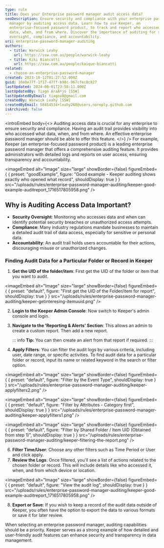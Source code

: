 ```yaml
---
type: rule
title: Does your Enterprise password manager audit access data?
seoDescription: Ensure security and compliance with your enterprise password
  manager by auditing access data. Learn how to use Keeper, an
  enterprise-focused password product, to track and report who accessed what
  data, when, and from where. Discover the importance of auditing for security
  oversight, compliance, and accountability.
uri: enterprise-password-manager-auditing
authors:
  - title: Warwick Leahy
    url: https://ssw.com.au/people/warwick-leahy
  - title: Kiki Biancatti
    url: https://ssw.com.au/people/kaique-biancatti
related:
  - choose-an-enterprise-password-manager
created: 2023-10-12T01:27:52.000Z
guid: 16e0e77f-1f17-47ff-b98c-967cfec8c827
lastUpdated: 2024-08-01T23:58:11.000Z
lastUpdatedBy: Tiago AraÃºjo [SSW]
lastUpdatedByEmail: tiagov8@gmail.com
createdBy: Warwick Leahy [SSW]
createdByEmail: 58454534+leahy268@users.noreply.github.com
isArchived: false
---
```

<introEmbed
  body={<>
Auditing access data is crucial for any enterprise to ensure security and compliance. Having an audit trail provides visibility into who accessed what data, when, and from where. An effective enterprise password manager should be able to offer this feature.
  </>}
/>
For example, Keeper (an enterprise-focused password product) is a leading enterprise password manager that offers a comprehensive auditing feature. It provides administrators with detailed logs and reports on user access, ensuring transparency and accountability.

<imageEmbed
  alt="Image"
  size="large"
  showBorder={false}
  figureEmbed={ {
    preset: "goodExample",
    figure: "Good example - Keeper auditing shows exactly who opened what record",
    shouldDisplay: true
  } }
  src="/uploads/rules/enterprise-password-manager-auditing/keeper-good-example-auditreport_1716517805958.png"
/>

## Why is Auditing Access Data Important?

* **Security Oversight**: Monitoring who accesses data and when can identify potential security breaches or unauthorized access attempts.
* **Compliance**: Many industry regulations mandate businesses to maintain a detailed audit trail of data access, especially for sensitive or personal data.
* **Accountability**: An audit trail holds users accountable for their actions, discouraging misuse or unauthorized changes.

### Finding Audit Data for a Particular Folder or Record in Keeper

1. **Get the UID of the folder/item**: First get the UID of the folder or item that you want to audit.

   
<imageEmbed
  alt="Image"
  size="large"
  showBorder={false}
  figureEmbed={ {
    preset: "default",
    figure: "First get the UID of the Folder/item for report",
    shouldDisplay: true
  } }
  src="/uploads/rules/enterprise-password-manager-auditing/keeper-getinteresing-itemuuid.png"
/>

2. **Login to the Keeper Admin Console**: Now switch to Keeper's admin console and login.
3. **Navigate to the 'Reporting & Alerts' Section**: This allows an admin to create a custom report. Then add a new report.

   ::: info
   **Tip:** You can then create an alert from that report if required.
   :::

5. **Apply Filters**: You can filter the audit logs by various criteria, including user, date range, or specific activities. To find audit data for a particular folder or record, input its name or related keyword in the search or filter option.

   
<imageEmbed
  alt="Image"
  size="large"
  showBorder={false}
  figureEmbed={ {
    preset: "default",
    figure: "Filter by the Event Type",
    shouldDisplay: true
  } }
  src="/uploads/rules/enterprise-password-manager-auditing/keeper-applyfilters2.png"
/>
   
<imageEmbed
  alt="Image"
  size="large"
  showBorder={false}
  figureEmbed={ {
    preset: "default",
    figure: "Filter by Attributes - Category first",
    shouldDisplay: true
  } }
  src="/uploads/rules/enterprise-password-manager-auditing/keeper-applyfilters1.png"
/>
   
<imageEmbed
  alt="Image"
  size="large"
  showBorder={false}
  figureEmbed={ {
    preset: "default",
    figure: "Filter by Shared Folder / Item UID (Obtained from step 1)",
    shouldDisplay: true
  } }
  src="/uploads/rules/enterprise-password-manager-auditing/keeper-filtering-the-report.png"
/>

6. **Filter Time/User**: Choose any other filters such as Time Period or User and click apply.
7. **Review the Logs**: Once filtered, you'll see a list of actions related to the chosen folder or record. This will include details like who accessed it, when, and from which device or location.

   
<imageEmbed
  alt="Image"
  size="large"
  showBorder={false}
  figureEmbed={ {
    preset: "default",
    figure: "View the audit log",
    shouldDisplay: true
  } }
  src="/uploads/rules/enterprise-password-manager-auditing/keeper-good-example-auditreport_1716517805958.png"
/>

8. **Export or Save**: If you wish to keep a record of the audit data outside of Keeper, you often have the option to export the data to various formats or save it for later review.

When selecting an enterprise password manager, auditing capabilities should be a priority. Keeper serves as a strong example of how detailed and user-friendly audit features can enhance security and transparency in data management.
